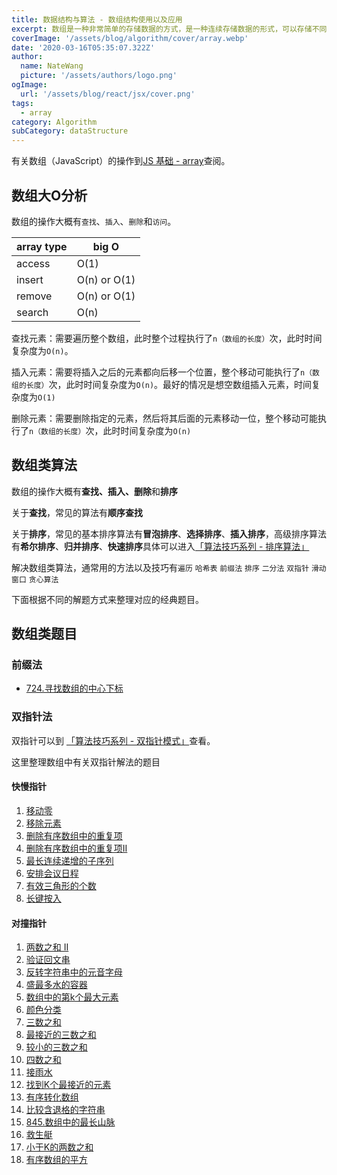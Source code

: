 ```yaml
---
title: 数据结构与算法 - 数组结构使用以及应用
excerpt: 数组是一种非常简单的存储数据的方式，是一种连续存储数据的形式，可以存储不同类型的值
coverImage: '/assets/blog/algorithm/cover/array.webp'
date: '2020-03-16T05:35:07.322Z'
author:
  name: NateWang
  picture: '/assets/authors/logo.png'
ogImage:
  url: '/assets/blog/react/jsx/cover.png'
tags:
  - array
category: Algorithm
subCategory: dataStructure
---
```



有关数组（JavaScript）的操作到[JS 基础 - array](/posts/javaScript/array)查阅。

## 数组大O分析

数组的操作大概有`查找`、`插入`、`删除`和`访问`。

| array type |   big O  |
| --- | --- |
|  access   |  O(1)   |
|  insert   |  O(n) or O(1)  |
|  remove   |  O(n) or O(1)  |
|  search   |  O(n)   |

查找元素：需要遍历整个数组，此时整个过程执行了`n（数组的长度）`次，此时时间复杂度为`O(n)`。

插入元素：需要将插入之后的元素都向后移一个位置，整个移动可能执行了`n（数组的长度）`次，此时时间复杂度为`O(n)`。最好的情况是想空数组插入元素，时间复杂度为`O(1)`

删除元素：需要删除指定的元素，然后将其后面的元素移动一位，整个移动可能执行了`n（数组的长度）`次，此时时间复杂度为`O(n)`

## 数组类算法

数组的操作大概有**查找、插入、删除**和**排序**

关于**查找**，常见的算法有**顺序查找**

关于**排序**，常见的基本排序算法有**冒泡排序**、**选择排序**、**插入排序**，高级排序算法有**希尔排序**、**归并排序**、**快速排序**具体可以进入[「算法技巧系列 - 排序算法」](/posts/algorithm/break/sort)

解决数组类算法，通常用的方法以及技巧有`遍历` `哈希表` `前缀法` `排序` `二分法` `双指针` `滑动窗口` `贪心算法`

下面根据不同的解题方式来整理对应的经典题目。

## 数组类题目

### 前缀法

* [724.寻找数组的中心下标]()

### 双指针法

双指针可以到 [「算法技巧系列 - 双指针模式」](/posts/algorithm/break/doublePoint)查看。

这里整理数组中有关双指针解法的题目


#### 快慢指针

1. [移动零]()
2. [移除元素]()
3. [删除有序数组中的重复项]()
4. [删除有序数组中的重复项II]()
5. [最长连续递增的子序列]()
6. [安排会议日程]()
7. [有效三角形的个数]()
8. [长键按入]()

#### 对撞指针

1. [两数之和 II]()
2. [验证回文串]()
3. [反转字符串中的元音字母]()
4. [盛最多水的容器]()
5. [数组中的第k个最大元素]()
6. [颜色分类]()
7. [三数之和]()
8. [最接近的三数之和]()
9. [较小的三数之和]()
10. [四数之和]()
11. [接雨水]()
12. [找到K个最接近的元素]()
13. [有序转化数组]()
14. [比较含退格的字符串]()
15. [845.数组中的最长山脉]()
16. [救生艇]()
17. [小于K的两数之和]()
18. [有序数组的平方]()